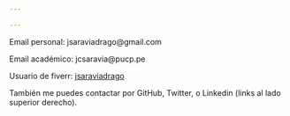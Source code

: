 ```yaml
---

---
```


Email personal: jsaraviadrago@gmail.com

Email académico: jcsaravia@pucp.pe

Usuario de fiverr: [jsaraviadrago](https://www.fiverr.com/jsaraviadrago)

También me puedes contactar por GitHub, Twitter, o Linkedin (links al lado superior derecho).
